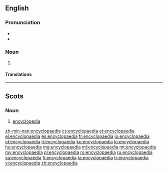 {{also|encyclopædia}}
==English==

===Pronunciation===
* {{audio|en-us-encyclopaedia.ogg|Audio (US)|lang=en}}
* {{rhymes|iːdiə|lang=en}}

===Noun===
{{en-noun|encyclopaedias|encyclopaediae}}

# {{lb|en|chiefly|UK|Australia}} {{alternative spelling of|encyclopedia|lang=en}}

====Translations====
{{trans-see|encyclopedia}}

----

==Scots==

===Noun===
{{sco-noun}}

# [[encyclopedia]]

[[zh-min-nan:encyclopaedia]]
[[cs:encyclopaedia]]
[[et:encyclopaedia]]
[[el:encyclopaedia]]
[[es:encyclopaedia]]
[[fr:encyclopaedia]]
[[io:encyclopaedia]]
[[id:encyclopaedia]]
[[it:encyclopaedia]]
[[ku:encyclopaedia]]
[[lo:encyclopaedia]]
[[hu:encyclopaedia]]
[[mg:encyclopaedia]]
[[ml:encyclopaedia]]
[[mt:encyclopaedia]]
[[my:encyclopaedia]]
[[pl:encyclopaedia]]
[[ro:encyclopaedia]]
[[ru:encyclopaedia]]
[[sa:encyclopaedia]]
[[fi:encyclopaedia]]
[[ta:encyclopaedia]]
[[tr:encyclopaedia]]
[[vi:encyclopaedia]]
[[zh:encyclopaedia]]